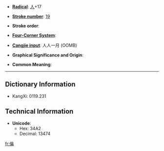* '''[[Index:Chinese radical| Radical]]''': [[Index:Chinese radical/人|人]]+17

* '''[[Index:Chinese total strokes|Stroke number]]''': [[Index:Chinese total strokes/19|19]]

* '''Stroke order''': 

* '''[[Index:Chinese four corner|Four-Corner System]]''': 

* '''[[Index:Chinese Cangjie|Cangjie input]]''': 人人一月 (OOMB)

* '''Graphical Significance and Origin''': 

* '''Common Meaning''': 

----

== Dictionary Information ==

* KangXi: 0119.231

== Technical Information ==

* '''Unicode''':
** Hex: 34A2
** Decimal: 13474
[[fr:㒢]]